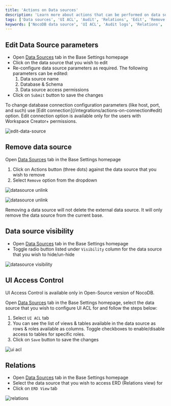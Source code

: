 ```yaml
---
title: 'Actions on Data sources'
description: 'Learn more about actions that can be performed on data sources in NocoDB.'
tags: ['Data sources', 'UI ACL', 'Audit', 'Relations', 'Edit', 'Remove', 'Visibility']
keywords: ['NocoDB data source', 'UI ACL', 'Audit logs', 'Relations', 'Edit', 'Unlink', 'Visibility']
---
```


## Edit Data Source parameters
- Open [Data Sources](data-source-overview#accessing-data-sources) tab in the Base Settings homepage
- Click on the data source that you wish to edit
- Re-configure data source parameters as required. The following parameters can be edited:
    1. Data source name
    2. Database & Schema
    3. Data source access permissions
- Click on `Submit` button to save the changes

<Callout type="info">
To change database connection configuration parameters (like host, port, and such) use [Edit connection](/integrations/actions-on-connection#edit) option. Edit connection option is available only for the users with Workspace Creator+ permissions.
</Callout>

![edit-data-source](/img/v2/data-source/data-source-edit.png)

## Remove data source

Open [Data Sources](data-source-overview#accessing-data-sources) tab in the Base Settings homepage
1. Click on Actions button (three dots) against the data source that you wish to remove
2. Select `Remove` option from the dropdown

![datasource unlink](/img/v2/data-source/data-source-remove.png)  
  
![datasource unlink](/img/v2/data-source/data-source-remove-2.png)

<Callout type="info">
Removing a data source will not delete the external data source. It will only remove the data source from the current base.
</Callout>

## Data source visibility

- Open [Data Sources](data-source-overview#accessing-data-sources) tab in the Base Settings homepage
- Toggle radio button listed under `Visibility` column for the data source that you wish to hide/un-hide

![datasource visibility](/img/v2/data-source/data-source-visibility.png)


## UI Access Control

<Callout type="info">
UI Access Control is available only in Open-Source version of NocoDB.
</Callout>

Open [Data Sources](data-source-overview#accessing-data-sources) tab in the Base Settings homepage, select the data source that you wish to configure UI ACL for and follow the steps below:
1. Select `UI ACL` tab
2. You can see the list of views & tables available in the data source as rows & roles available as columns. Toggle checkboxes to enable/disable access to tables for specific roles.
3. Click on `Save` button to save the changes

![ui acl](/img/v2/data-source/data-source-uiacl.png)


## Relations
- Open [Data Sources](data-source-overview#accessing-data-sources) tab in the Base Settings homepage
- Select the data source that you wish to access ERD (Relations view) for
- Click on `ERD View` tab

![relations](/img/v2/data-source/data-source-erd.png)


